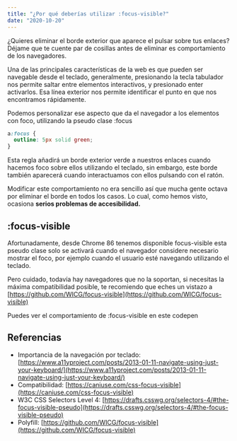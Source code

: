 ```yaml
---
title: "¿Por qué deberías utilizar :focus-visible?"
date: "2020-10-20"
---
```


¿Quieres eliminar el borde exterior que aparece el pulsar sobre tus enlaces? Déjame que te cuente par de cosillas antes de eliminar es comportamiento de los navegadores.

Una de las principales características de la web es que pueden ser navegable desde el teclado, generalmente, presionando la tecla tabulador nos permite saltar entre elementos interactivos, y presionado enter activarlos. Esa línea exterior nos permite identificar el punto en que nos encontramos rápidamente.

Podemos personalizar ese aspecto que da el navegador a los elementos con foco, utilizando la pseudo clase :focus

```css
a:focus {
  outline: 5px solid green;
}
```

Esta regla añadirá un borde exterior verde a nuestros enlaces cuando hacemos foco sobre ellos utilizando el teclado, sin embargo, este borde también aparecerá cuando interactuamos con ellos pulsando con el ratón.

Modificar este comportamiento no era sencillo así que mucha gente octava por eliminar el borde en todos los casos. Lo cual, como hemos visto, ocasiona **serios problemas de accesibilidad.**

## :focus-visible

Afortunadamente, desde Chrome 86 tenemos disponible focus-visible esta pseudo clase solo se activará cuando el navegador considere necesario mostrar el foco, por ejemplo cuando el usuario esté navegando utilizando el teclado.

Pero cuidado, todavía hay navegadores que no la soportan, si necesitas la máxima compatibilidad posible, te recomiendo que eches un vistazo a [https://github.com/WICG/focus-visible](https://github.com/WICG/focus-visible)

<Gist src="https://gist.github.com/goiblas/65ae5cf7b9c510171706add6885c49d7.js" />

Puedes ver el comportamiento de :focus-visible en este codepen

<Codepen hash="YzWWaEb" title=":focus-visible" />

## Referencias

- Importancia de la navegación por teclado: [https://www.a11yproject.com/posts/2013-01-11-navigate-using-just-your-keyboard/](https://www.a11yproject.com/posts/2013-01-11-navigate-using-just-your-keyboard/)
- Compatibilidad: [https://caniuse.com/css-focus-visible](https://caniuse.com/css-focus-visible)
- W3C CSS Selectors Level 4: [https://drafts.csswg.org/selectors-4/#the-focus-visible-pseudo](https://drafts.csswg.org/selectors-4/#the-focus-visible-pseudo)
- Polyfill: [https://github.com/WICG/focus-visible](https://github.com/WICG/focus-visible)